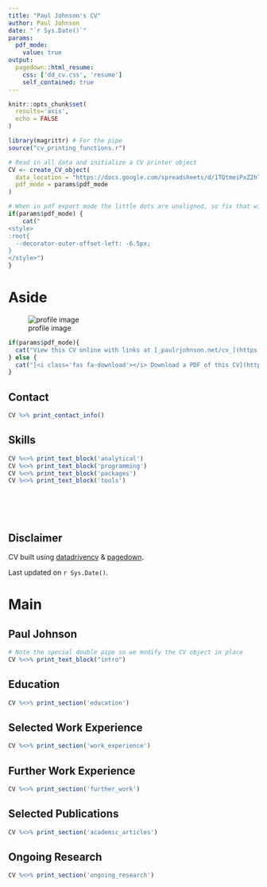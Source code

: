 ```yaml
---
title: "Paul Johnson's CV"
author: Paul Johnson
date: "`r Sys.Date()`"
params:
  pdf_mode:
    value: true
output:
  pagedown::html_resume:
    css: ['dd_cv.css', 'resume']
    self_contained: true
---
```


```r
knitr::opts_chunk$set(
  results='asis', 
  echo = FALSE
)

library(magrittr) # For the pipe
source("cv_printing_functions.r")

# Read in all data and initialize a CV printer object
CV <- create_CV_object(
  data_location = "https://docs.google.com/spreadsheets/d/1TQtmeiPxZ2hTlncQep16CitMeKXK_HNz44DAmND46Y0/edit#gid=1730172225",  
  pdf_mode = params$pdf_mode
)

```


```r
# When in pdf export mode the little dots are unaligned, so fix that with some conditional CSS.
if(params$pdf_mode) {
    cat("
<style>
:root{
  --decorator-outer-offset-left: -6.5px;
}
</style>")
}
```


Aside
================================================================================
![profile image](paul.png)

```r
if(params$pdf_mode){
  cat("View this CV online with links at [_paulrjohnson.net/cv_](https://paulrjohnson.net/cv.html)")
} else {
  cat("[<i class='fas fa-download'></i> Download a PDF of this CV](https://paulrjohnson.net/cv.pdf)")
}
```

Contact {#contact}
--------------------------------------------------------------------------------

```r
CV %>% print_contact_info()
```

Skills {#skills}
--------------------------------------------------------------------------------

```r
CV %<>% print_text_block('analytical')
CV %<>% print_text_block('programming')
CV %<>% print_text_block('packages')
CV %<>% print_text_block('tools')
```

<br>
<br>
<br>

Disclaimer {#disclaimer}
--------------------------------------------------------------------------------

CV built using [datadrivencv](https://github.com/nstrayer/datadrivencv) & [pagedown](https://github.com/rstudio/pagedown). 

Last updated on `r Sys.Date()`.



Main
================================================================================

Paul Johnson {#title}
--------------------------------------------------------------------------------

```r
# Note the special double pipe so we modify the CV object in place
CV %<>% print_text_block("intro") 
```


Education {data-icon=graduation-cap data-concise=true}
--------------------------------------------------------------------------------

```r
CV %<>% print_section('education')
```

Selected Work Experience {data-icon=laptop}
--------------------------------------------------------------------------------

```r
CV %<>% print_section('work_experience')
```

Further Work Experience {data-icon=briefcase}
--------------------------------------------------------------------------------

```r
CV %<>% print_section('further_work')
```

Selected Publications {data-icon=book}
--------------------------------------------------------------------------------

```r
CV %<>% print_section('academic_articles')
```

Ongoing Research {data-icon=flask}
--------------------------------------------------------------------------------

```r
CV %<>% print_section('ongoing_research')
```

